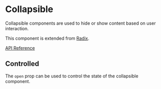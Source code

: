 
<Meta of={Stories} />

# Collapsible

Collapsible components are used to hide or show content based on user interaction. 

This component is extended from [Radix](https://www.radix-ui.com/primitives/docs/components/collapsible).

[API Reference](https://www.radix-ui.com/primitives/docs/components/collapsible#api-reference)

<Canvas of={Stories.Uncontrolled} />

## Controlled

The `open` prop can be used to control the state of the collapsible component.

<Canvas of={Stories.Controlled} />
